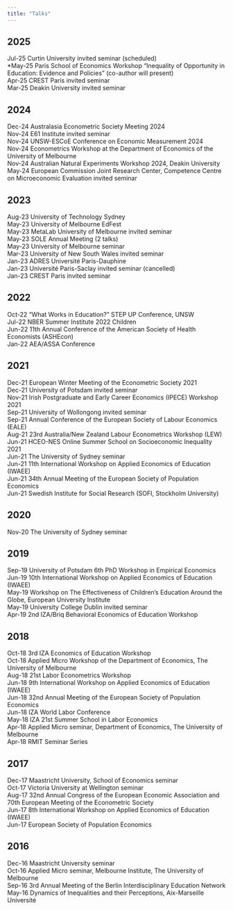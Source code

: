 ```yaml
---
title: "Talks"
---
```


## 2025

Jul-25  Curtin University invited seminar (scheduled) \
*May-25  Paris School of Economics Workshop "Inequality of Opportunity in Education: Evidence and Policies" (co-author will present) \
Apr-25  CREST Paris invited seminar \
Mar-25  Deakin University invited seminar \

## 2024

Dec-24  Australasia Econometric Society Meeting 2024 \
Nov-24  E61 Institute invited seminar \
Nov-24  UNSW-ESCoE Conference on Economic Measurement 2024 \
Nov-24  Econometrics Workshop at the Department of Economics of the University of Melbourne \
Nov-24  Australian Natural Experiments Workshop 2024, Deakin University \
May-24  European Commission Joint Research Center, Competence Centre on Microeconomic Evaluation invited seminar \

## 2023

Aug-23  University of Technology Sydney \
May-23  University of Melbourne EdFest \
May-23  MetaLab University of Melbourne invited seminar \
May-23  SOLE Annual Meeting (2 talks) \
May-23  University of Melbourne seminar \
Mar-23  University of New South Wales invited seminar \
Jan-23  ADRES Université Paris-Dauphine \
Jan-23  Université Paris-Saclay invited seminar (cancelled) \
Jan-23  CREST Paris invited seminar \

## 2022

Oct-22  "What Works in Education?" STEP UP Conference, UNSW \
Jul-22  NBER Summer Institute 2022 Children \
Jun-22  11th Annual Conference of the American Society of Health Economists (ASHEcon) \
Jan-22	AEA/ASSA Conference	\

## 2021

Dec-21  European Winter Meeting of the Econometric Society 2021 \
Dec-21  University of Potsdam invited seminar \
Nov-21  Irish Postgraduate and Early Career Economics (IPECE) Workshop 2021 \
Sep-21  University of Wollongong invited seminar \
Sep-21	Annual Conference of the European Society of Labour Economics (EALE) \
Aug-21	23rd Australia/New Zealand Labour Econometrics Workshop (LEW) \
Jun-21	HCEO-NES Online Summer School on Socioeconomic Inequality 2021	\
Jun-21	The University of Sydney seminar \
Jun-21	11th International Workshop on Applied Economics of Education (IWAEE)	\
Jun-21	34th Annual Meeting of the European Society of Population Economics	\
Jun-21	Swedish Institute for Social Research (SOFI, Stockholm University)	\

## 2020

Nov-20	The University of Sydney seminar \

## 2019

Sep-19	University of Potsdam 6th PhD Workshop in Empirical Economics	\
Jun-19	10th International Workshop on Applied Economics of Education (IWAEE)	\
May-19	Workshop on The Effectiveness of Children's Education Around the Globe, European University Institute	\
May-19	University College Dublin	invited seminar \
Apr-19	2nd IZA/Briq Behavioral Economics of Education Workshop	\

## 2018

Oct-18	3rd IZA Economics of Education Workshop	\
Oct-18	Applied Micro Workshop of the Department of Economics, The University of Melbourne	\
Aug-18	21st Labor Econometrics Workshop	\
Jun-18	9th International Workshop on Applied Economics of Education (IWAEE)	\
Jun-18	32nd Annual Meeting of the European Society of Population Economics	\
Jun-18	IZA World Labor Conference	\
May-18	IZA 21st Summer School in Labor Economics	\
Apr-18	Applied Micro seminar, Department of Economics, The University of Melbourne	\
Apr-18	RMIT Seminar Series	\

## 2017

Dec-17	Maastricht University, School of Economics seminar	\
Oct-17	Victoria University at Wellington	seminar \
Aug-17	32nd Annual Congress of the European Economic Association and 70th European Meeting of the Econometric Society	\
Jun-17	8th International Workshop on Applied Economics of Education (IWAEE)	\
Jun-17	European Society of Population Economics	\

## 2016

Dec-16	Maastricht University	seminar \
Oct-16	Applied Micro seminar, Melbourne Institute, The University of Melbourne	\
Sep-16	3rd Annual Meeting of the Berlin Interdisciplinary Education Network	\
May-16	Dynamics of Inequalities and their Perceptions, Aix-Marseille Université	\


<!--
Add separation here between body and footer
-->